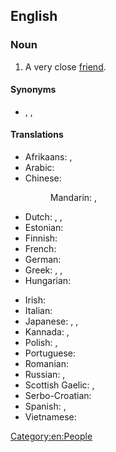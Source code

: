 ==English==

===Noun===
{{en-noun}}

# A very close [[friend]].

====Synonyms====
* {{sense|very close friend}} {{l|en|bosom buddy}}, {{l|en|cater-cousin}}, {{l|en|intimate}}

====Translations====
{{trans-top|very close friend}}
* Afrikaans: {{t+|af|boesemvriend}}, {{t|af|boesemvriendin}}
* Arabic: {{t-needed|ar}}
* Chinese:
*: Mandarin: {{t+|cmn|知己|tr=zhījǐ|sc=Hani}}, {{t+|cmn|知音|tr=zhīyīn|sc=Hani}}
* Dutch: {{t+|nl|getrouwe|m|f}}, {{t+|nl|boezemvriend|m}}, {{t|nl|boezemvriendin|f}}
* Estonian: {{t|et|südamesõber}}
* Finnish: {{t+|fi|sydänystävä}}
* French: {{t|fr|ami(e) intime|m|f}}
* German: {{t+|de|Busenfreund|m}}
* Greek: {{t|el|επιστήθιος φίλος|m}}, {{t+|el|κολλητός|m}}, {{t|el|αδελφικός φίλος|m}}
* Hungarian: {{t+|hu|kebelbarát}}
{{trans-mid}}
* Irish: {{t|ga|cara cnis|m}}
* Italian: {{t|it|amico per la pelle|m}}
* Japanese: {{t+|ja|親友|tr=しんゆう, shin'yū|sc=Jpan}}, {{t|ja|親しい友達|tr=したしいともだち, shitashii tomodachi|sc=Jpan}}, {{t|ja|心安い友人|tr=こころやすいゆうじん, kokoroyasui yūjin|sc=Jpan}}
* Kannada: {{t+|kn|ಆಪ್ತಮಿತ್ರ}}, {{t+|kn|ಪ್ರಾಣಸ್ನೇಹಿತ}}
* Polish: {{t|pl|przyjaciel od serca|m}}, {{t|pl|przyjaciółka od serca|f}}
* Portuguese: {{t|pt|amigo do peito|m}}
* Romanian: {{t+|ro|fârtat|m}}
* Russian: {{t+|ru|закады́чный друг|m}}, {{t|ru|бли́зкий друг|m}}
* Scottish Gaelic: {{t|gd|goistidh|m}} {{qualifier|male}}, {{t|gd|bana-ghoistidh|m}} {{qualifier|female}}
* Serbo-Croatian: {{t|sh|naprsnik|m}}
* Spanish: {{t|es|amigo del alma|m}}, {{t|es|amiga del alma|f}}
* Vietnamese: {{t+|vi|tri kỷ}}
{{trans-bottom}}

[[Category:en:People]]